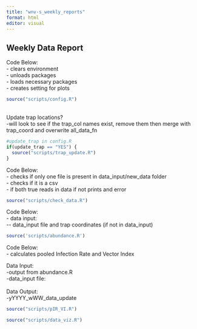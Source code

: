 ```yaml
---
title: "wnv-s_weekly_reports"
format: html
editor: visual
---
```


## Weekly Data Report

Code Below:\
- clears environment\
- unloads packages\
- loads necessary packages\
- creates setting for plots

```r
source("scripts/config.R")

```

\
Update trap locations?\
-will look to see if the trap_col names exist, remove them then merge with trap_coord and overwrite all_data_fn

```r
#update_trap in config.R
if(update_trap == "YES") {
  source("scripts/trap_update.R")
}
```

Code Below:\
- checks if only one file is present in data_input/new_data folder\
- checks if it is a csv\
- if both true reads in data if not prints and error

```r
source("scripts/check_data.R")
```

Code Below:\
- data input:\
\-- data_input file and trap coordinates (if not in data_input)

```r
source('scripts/abundance.R')
```

Code Below:\
- calculates pooled Infection Rate and Vector Index

Data Input: \
-output from abundance.R\
-data_input file:\
\
Data Output:\
-yYYYY_wWW_data_update

```r
source("scripts/pIR_VI.R")

```

```r
source("scripts/data_viz.R")

```
